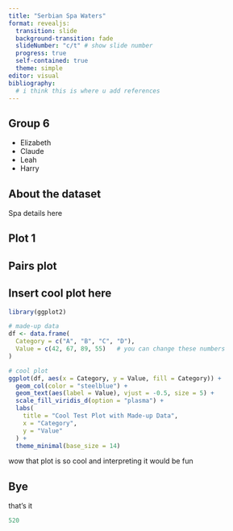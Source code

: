 ```yaml
---
title: "Serbian Spa Waters"
format: revealjs:
  transition: slide
  background-transition: fade
  slideNumber: "c/t" # show slide number
  progress: true
  self-contained: true
  theme: simple
editor: visual
bibliography:
  # i think this is where u add references
---
```


## Group 6

- Elizabeth
- Claude
- Leah  
- Harry

## About the dataset

Spa details here

## Plot 1


## Pairs plot

## Insert cool plot here
```r
library(ggplot2)

# made-up data
df <- data.frame(
  Category = c("A", "B", "C", "D"),
  Value = c(42, 67, 89, 55)   # you can change these numbers
)

# cool plot
ggplot(df, aes(x = Category, y = Value, fill = Category)) +
  geom_col(color = "steelblue") +
  geom_text(aes(label = Value), vjust = -0.5, size = 5) +
  scale_fill_viridis_d(option = "plasma") +
  labs(
    title = "Cool Test Plot with Made-up Data",
    x = "Category",
    y = "Value"
  ) +
  theme_minimal(base_size = 14)
```
wow that plot is so cool and interpreting it would be fun



## Bye

that's it 
```r
520
```

